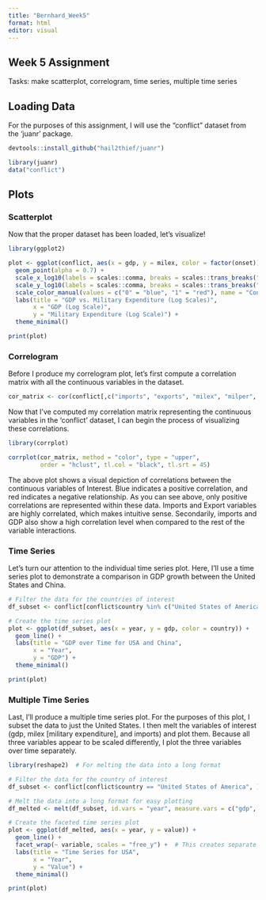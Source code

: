 ```yaml
---
title: "Bernhard_Week5"
format: html
editor: visual
---
```


## Week 5 Assignment

Tasks: make scatterplot, correlogram, time series, multiple time series

## Loading Data

For the purposes of this assignment, I will use the "conflict" dataset from the 'juanr' package.

```r
devtools::install_github("hail2thief/juanr")
```

```r
library(juanr)
data("conflict")
```

## Plots

### Scatterplot

Now that the proper dataset has been loaded, let's visualize!

```r
library(ggplot2)

plot <- ggplot(conflict, aes(x = gdp, y = milex, color = factor(onset))) + 
  geom_point(alpha = 0.7) + 
  scale_x_log10(labels = scales::comma, breaks = scales::trans_breaks("log10", function(x) 10^x)) +
  scale_y_log10(labels = scales::comma, breaks = scales::trans_breaks("log10", function(x) 10^x)) +
  scale_color_manual(values = c("0" = "blue", "1" = "red"), name = "Conflict Onset") +
  labs(title = "GDP vs. Military Expenditure (Log Scales)",
       x = "GDP (Log Scale)",
       y = "Military Expenditure (Log Scale)") +
  theme_minimal()

print(plot)
```

### Correlogram

Before I produce my correlogram plot, let's first compute a correlation matrix with all the continuous variables in the dataset.

```r
cor_matrix <- cor(conflict[,c("imports", "exports", "milex", "milper", "gdp", "pop")], use = "complete.obs")

```

Now that I've computed my correlation matrix representing the continuous variables in the 'conflict' dataset, I can begin the process of visualizing these correlations.

```r
library(corrplot)

corrplot(cor_matrix, method = "color", type = "upper", 
         order = "hclust", tl.col = "black", tl.srt = 45)


```

The above plot shows a visual depiction of correlations between the continuous variables of Interest. Blue indicates a positive correlation, and red indicates a negative relationship. As you can see above, only positive correlations are represented within these data. Imports and Export variables are highly correlated, which makes intuitive sense. Secondarily, imports and GDP also show a high correlation level when compared to the rest of the variable interactions.

### Time Series

Let's turn our attention to the individual time series plot. Here, I'll use a time series plot to demonstrate a comparison in GDP growth between the United States and China.

```r
# Filter the data for the countries of interest
df_subset <- conflict[conflict$country %in% c("United States of America", "China"), ]

# Create the time series plot
plot <- ggplot(df_subset, aes(x = year, y = gdp, color = country)) +
  geom_line() +
  labs(title = "GDP over Time for USA and China",
       x = "Year",
       y = "GDP") +
  theme_minimal()

print(plot)

```

### Multiple Time Series

Last, I'll produce a multiple time series plot. For the purposes of this plot, I subset the data to just the United States. I then melt the variables of interest (gdp, milex \[military expenditure\], and imports) and plot them. Because all three variables appear to be scaled differently, I plot the three variables over time separately.

```r
library(reshape2)  # For melting the data into a long format

# Filter the data for the country of interest
df_subset <- conflict[conflict$country == "United States of America", ]

# Melt the data into a long format for easy plotting
df_melted <- melt(df_subset, id.vars = "year", measure.vars = c("gdp", "milex", "imports"))

# Create the faceted time series plot
plot <- ggplot(df_melted, aes(x = year, y = value)) +
  geom_line() +
  facet_wrap(~ variable, scales = "free_y") +  # This creates separate plots for each variable
  labs(title = "Time Series for USA",
       x = "Year",
       y = "Value") +
  theme_minimal()

print(plot)

```
